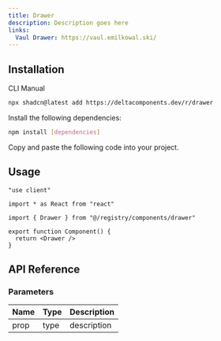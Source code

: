 ```yaml
---
title: Drawer
description: Description goes here
links:
  Vaul Drawer: https://vaul.emilkowal.ski/
---
```


<ComponentPreview name="drawer-demo" />

## Installation

<Tabs defaultValue="cli">

<TabsList>
  <TabsTrigger value="cli">CLI</TabsTrigger>
  <TabsTrigger value="manual">Manual</TabsTrigger>
</TabsList>

<TabsContent value="cli">

```bash
npx shadcn@latest add https://deltacomponents.dev/r/drawer
```

</TabsContent>

<TabsContent value="manual">

<Steps>

<Step>Install the following dependencies:</Step>

```bash
npm install [dependencies]
```

<Step>Copy and paste the following code into your project.</Step>

<ComponentSource name="drawer" />

</Steps>

</TabsContent>

</Tabs>

## Usage

```tsx
"use client"

import * as React from "react"

import { Drawer } from "@/registry/components/drawer"

export function Component() {
  return <Drawer />
}
```

## API Reference

### Parameters

| Name | Type | Description |
| ---- | ---- | ----------- |
| prop | type | description |

<ComponentPreview name="drawer-modern-demo" />

<ComponentPreview name="drawer-right-demo" />

<ComponentPreview name="drawer-scrollable-demo" />

<ComponentPreview name="drawer-left-demo" />
